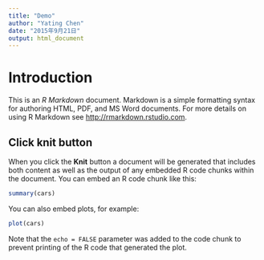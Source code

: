 ```yaml
---
title: "Demo"
author: "Yating Chen"
date: "2015年9月21日"
output: html_document
---
```


# Introduction

This is an *R Markdown* document. Markdown is a simple formatting syntax for authoring HTML, PDF, and MS Word documents. For more details on using R Markdown see <http://rmarkdown.rstudio.com>.

## Click knit button

When you click the **Knit** button a document will be generated that includes both content as well as the output of any embedded R code chunks within the document. You can embed an R code chunk like this:

```r
summary(cars)
```

You can also embed plots, for example:

```r
plot(cars)
```

Note that the `echo = FALSE` parameter was added to the code chunk to prevent printing of the R code that generated the plot.
